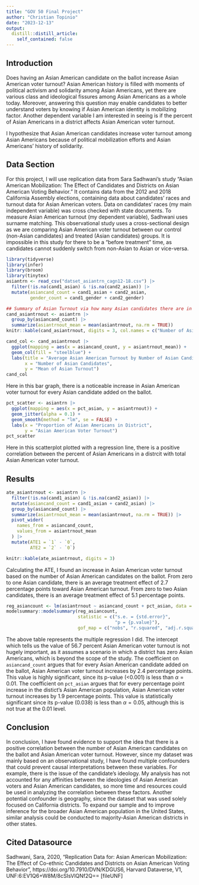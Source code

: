 ```yaml
---
title: "GOV 50 Final Project"
author: "Christian Topinio"
date: "2023-12-13"
output:
  distill::distill_article:
    self_contained: false
---
```

## Introduction

Does having an Asian American candidate on the ballot increase Asian American voter turnout? Asian American history is filled with moments of political activism and solidarity among Asian Americans, yet there are various class and ideological fissures among Asian Americans as a whole today. Moreover, answering this question may enable candidates to better understand voters by knowing if Asian American identity is mobilizing factor. Another dependent variable I am interested in seeing is if the percent of Asian Americans in a district affects Asian American voter turnout.

I hypothesize that Asian American candidates increase voter turnout among Asian Americans because of political mobilization efforts and Asian Americans' history of solidarity.

## Data Section
For this project, I will use replication data from Sara Sadhwani's study "Asian American Mobilization: The Effect of Candidates and Districts on Asian American Voting Behavior." It contains data from the 2012 and 2018 California Assembly elections, containing data about candidates' races and turnout data for Asian American voters. Data on candidates' races (my main independent variable) was cross checked with state documents. To measure Asian American turnout (my dependent variable), Sadhwani uses surname matching.
This observational study uses a cross-sectional design as we are comparing Asian American voter turnout between our control (non-Asian candidates) and treated (Asian candidates) groups. It is impossible in this study for there to be a "before treatment" time, as candidates cannot suddenly switch from non-Asian to Asian or vice-versa.

```r
library(tidyverse)
library(infer)
library(broom)
library(tinytex)
asiantrn <- read_csv("datset_asiantrn_cagn12-18.csv") |>
  filter(!is.na(cand1_asian) & !is.na(cand2_asian)) |>
  mutate(asiancand_count = cand1_asian + cand2_asian,
         gender_count = cand1_gender + cand2_gender) 
```

```r
## Summary of Asian Turnout via how many Asian candidates there are in a ballot
cand_asiantrnout <- asiantrn |>
  group_by(asiancand_count) |>
  summarize(asiantrnout_mean = mean(asiantrnout, na.rm = TRUE))
knitr::kable(cand_asiantrnout, digits = 3, col.names = c("Number of Asian Candidates on Ballot", "Average Asian Turnout"))
```

```r
cand_col <- cand_asiantrnout |>
  ggplot(mapping = aes(x = asiancand_count, y = asiantrnout_mean)) +
  geom_col(fill = "steelblue") +
  labs(title = "Average Asian American Turnout by Number of Asian Candidates on Ballot",
       x = "Number of Asian Candidates",
       y = "Mean of Asian Turnout")
cand_col
```
Here in this bar graph, there is a noticeable increase in Asian American voter turnout for every Asian candidate added on the ballot.
```r
pct_scatter <- asiantrn |>
  ggplot(mapping = aes(x = pct_asian, y = asiantrnout)) +
  geom_jitter(alpha = 0.1) +
  geom_smooth(method = "lm", se = FALSE) +
  labs(x = "Proportion of Asian Americans in District",
       y = "Asian American Voter Turnout") 
pct_scatter
```
Here in this scatterplot plotted with a regression line, there is a positive correlation between the percent of Asian Americans in a distrcit with total Asian American voter turnout.


## Results
```r
ate_asiantrnout <- asiantrn |>
  filter(!is.na(cand1_asian) & !is.na(cand2_asian)) |>
  mutate(asiancand_count = cand1_asian + cand2_asian) |>
  group_by(asiancand_count) |>
  summarize(asiantrnout_mean = mean(asiantrnout, na.rm = TRUE)) |>
  pivot_wider(
    names_from = asiancand_count,
    values_from = asiantrnout_mean
  ) |>
  mutate(ATE1 = `1` - `0`,
         ATE2 = `2` - `0`)

knitr::kable(ate_asiantrnout, digits = 3)
```

Calculating the ATE, I found an increase in Asian American voter turnout based on the number of Asian American candidates on the ballot. From zero to one Asian candidate, there is an average treatment effect of 2.7 percentage points toward Asian American turnout. From zero to two Asian candidates, there is an average treatment effect of 5.1 percentage points. 

```r
reg_asiancount <- lm(asiantrnout ~ asiancand_count + pct_asian, data = asiantrn)
modelsummary::modelsummary(reg_asiancount,
                           statistic = c("s.e. = {std.error}",
                                         "p = {p.value}"),
                           gof_map = c("nobs", "r.squared", "adj.r.squared"))
```
The above table represents the multiple regression I did. The intercept which tells us the value of 56.7 percent Asian American voter turnout is not hugely important, as it assumes a scenario in which a district has zero Asian Americans, which is beyond the scope of the study. 
The coefficient on `asiancand_count` argues that for every Asian American candidate added on the ballot, Asian American voter turnout increases by 2.4 percentage points. This value is highly significant, since its p-value (<0.001) is less than $\alpha = 0.01$.
The coefficient on `pct_asian` argues that for every percentage point increase in the distict's Asian American population, Asian American voter turnout increases by 1.9 percentage points. This value is statistically significant since its p-value (0.038) is less than $\alpha = 0.05$, although this is not true at the 0.01 level. 

## Conclusion

In conclusion, I have found evidence to support the idea that there is a positive correlation between the number of Asian American candidates on the ballot and Asian American voter turnout. However, since my dataset was mainly based on an observational study, I have found multiple confounders that could prevent causal interpretations between these variables. For example, there is the issue of the candidate’s ideology. My analysis has not accounted for any affinities between the ideologies of Asian American voters and Asian American candidates, so more time and resources could be used in analyzing the correlation between these factors. Another potential confounder is geography, since the dataset that was used solely focused on California districts. To expand our sample and to improve inference for the broader Asian American population in the United States, similar analysis could be conducted to majority-Asian American districts in other states.




## Cited Datasource
Sadhwani, Sara, 2020, "Replication Data for: Asian American Mobilization: The Effect of Co-ethnic Candidates and Districts on Asian American Voting Behavior", https://doi.org/10.7910/DVN/KDGUS6, Harvard Dataverse, V1, UNF:6:EV1Q6+W8M/8cSIsVlQNf2Q== [fileUNF]

